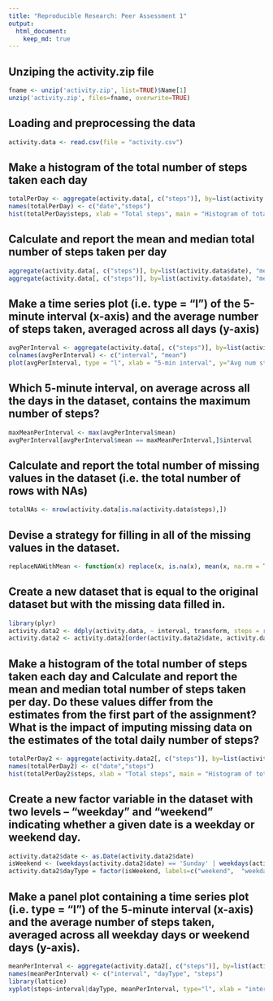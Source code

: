 ```yaml
---
title: "Reproducible Research: Peer Assessment 1"
output: 
  html_document:
    keep_md: true
---
```

## Unziping the activity.zip file
```r
fname <- unzip('activity.zip', list=TRUE)$Name[1]
unzip('activity.zip', files=fname, overwrite=TRUE)
```

## Loading and preprocessing the data

```r
activity.data <- read.csv(file = "activity.csv")
```


## Make a histogram of the total number of steps taken each day

```r
totalPerDay <- aggregate(activity.data[, c("steps")], by=list(activity.data$date), "sum")
names(totalPerDay) <- c("date","steps")
hist(totalPerDay$steps, xlab = "Total steps", main = "Histogram of total steps")
```


## Calculate and report the mean and median total number of steps taken per day

```r
aggregate(activity.data[, c("steps")], by=list(activity.data$date), "mean")
aggregate(activity.data[, c("steps")], by=list(activity.data$date), "median")
```


## Make a time series plot (i.e. type = "l") of the 5-minute interval (x-axis) and the average number of steps taken, averaged across all days (y-axis)

```r
avgPerInterval <- aggregate(activity.data[, c("steps")], by=list(activity.data$interval), "mean", na.rm=TRUE, na.action= NULL)
colnames(avgPerInterval) <- c("interval", "mean")
plot(avgPerInterval, type = "l", xlab = "5-min interval", y="Avg num steps", main = "Avg num steps per 5-min interval")
```


## Which 5-minute interval, on average across all the days in the dataset, contains the maximum number of steps?

```r
maxMeanPerInterval <- max(avgPerInterval$mean)
avgPerInterval[avgPerInterval$mean == maxMeanPerInterval,]$interval
```


## Calculate and report the total number of missing values in the dataset (i.e. the total number of rows with NAs)

```r
totalNAs <- nrow(activity.data[is.na(activity.data$steps),])
```


## Devise a strategy for filling in all of the missing values in the dataset. 

```r
replaceNAWithMean <- function(x) replace(x, is.na(x), mean(x, na.rm = TRUE))
```


## Create a new dataset that is equal to the original dataset but with the missing data filled in.

```r
library(plyr)
activity.data2 <- ddply(activity.data, ~ interval, transform, steps = replaceNAWithMean(steps))
activity.data2 <- activity.data2[order(activity.data2$date, activity.data2$interval), ]
```


## Make a histogram of the total number of steps taken each day and Calculate and report the mean and median total number of steps taken per day. Do these values differ from the estimates from the first part of the assignment? What is the impact of imputing missing data on the estimates of the total daily number of steps?

```r
totalPerDay2 <- aggregate(activity.data2[, c("steps")], by=list(activity.data2$date), "sum")
names(totalPerDay2) <- c("date","steps")
hist(totalPerDay2$steps, xlab = "Total steps", main = "Histogram of total steps")
```


## Create a new factor variable in the dataset with two levels – “weekday” and “weekend” indicating whether a given date is a weekday or weekend day.

```r
activity.data2$date <- as.Date(activity.data2$date)
isWeekend <- (weekdays(activity.data2$date) == 'Sunday' | weekdays(activity.data2$date) == 'Saturday')
activity.data2$dayType = factor(isWeekend, labels=c("weekend",  "weekday"))
```


## Make a panel plot containing a time series plot (i.e. type = "l") of the 5-minute interval (x-axis) and the average number of steps taken, averaged across all weekday days or weekend days (y-axis).

```r
meanPerInterval <- aggregate(activity.data2[, c("steps")], by=list(activity.data2$interval, activity.data2$dayType), "mean")
names(meanPerInterval) <- c("interval", "dayType", "steps")
library(lattice)
xyplot(steps~interval|dayType, meanPerInterval, type="l", xlab = "interval", ylab = "Number of steps", layout=(c(1,2)))
```
